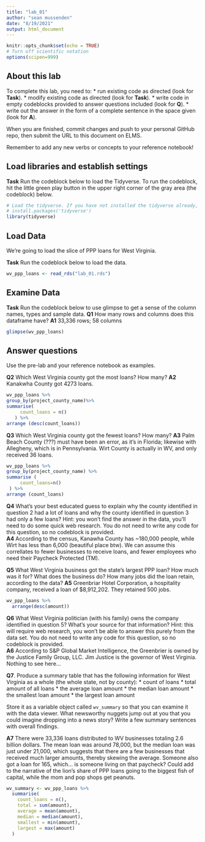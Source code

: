 ```yaml
---
title: "lab_01"
author: "sean mussenden"
date: "8/19/2021"
output: html_document
---
```


```r
knitr::opts_chunk$set(echo = TRUE)
# Turn off scientific notation
options(scipen=999)
```

## About this lab

To complete this lab, you need to:
* run existing code as directed (look for **Task**).
* modify existing code as directed (look for **Task**).
* write code in empty codeblocks provided to answer questions included (look for **Q**).
* write out the answer in the form of a complete sentence in the space given (look for **A**).

When you are finished, commit changes and push to your personal GitHub repo, then submit the URL to this document on ELMS.

Remember to add any new verbs or concepts to your reference notebook!

## Load libraries and establish settings

**Task** Run the codeblock below to load the Tidyverse. To run the codeblock, hit the little green play button in the upper right corner of the gray area (the codeblock) below.

```r
# Load the tidyverse. If you have not installed the tidyverse already, remove the # from the next line and run it first.  
# install.packages('tidyverse')
library(tidyverse)
```

## Load Data

We're going to load the slice of PPP loans for West Virginia.

**Task** Run the codeblock below to load the data.

```r
wv_ppp_loans <- read_rds("lab_01.rds")
```

## Examine Data

**Task** Run the codeblock below to use glimpse to get a sense of the column names, types and sample data.
**Q1** How many rows and columns does this dataframe have?
**A1** 33,336 rows; 58 columns

```r
glimpse(wv_ppp_loans)
```

## Answer questions

Use the pre-lab and your reference notebook as examples.

**Q2** Which West Virginia county got the most loans? How many?
**A2** Kanakwha County got 4273 loans.

```r
wv_ppp_loans %>%
group_by(project_county_name)%>%
summarise(
     count_loans = n()
   ) %>%
arrange (desc(count_loans))

```
**Q3** Which West Virginia county got the fewest loans? How many?
**A3** Palm Beach County (???) must have been an error, as it's in Florida; likewise with Allegheny, which is in Pennsylvania. Wirt County is actually in WV, and only received 36 loans.

```r
wv_ppp_loans %>%
group_by(project_county_name) %>%
summarise (
     count_loans=n()
 ) %>%
arrange (count_loans)

```
**Q4** What's your best educated guess to explain why the county identified in question 2 had a lot of loans and why the county identified in question 3 had only a few loans? Hint: you won't find the answer in the data, you'll need to do some quick web research. You do not need to write any code for this question, so no codeblock is provided.  
**A4** According to the census, Kanawha County has ~180,000 people, while Wirt has less than 6,000 (beautiful place btw). We can assume this correllates to fewer businesses to receive loans, and fewer employees who need their Paycheck Protected (TM).

**Q5** What West Virginia business got the state's largest PPP loan? How much was it for? What does the business do? How many jobs did the loan retain, according to the data?
**A5** Greenbriar Hotel Corporation, a hospitality company, received a loan of $8,912,202. They retained 500 jobs.

```r
wv_ppp_loans %>%
  arrange(desc(amount))

```

**Q6** What West Virginia politician (with his family) owns the company identified in question 5? What's your source for that information? Hint: this will require web research, you won't be able to answer this purely from the data set.  You do not need to write any code for this question, so no codeblock is provided.  
**A6** According to S&P Global Market Intelligence, the Greenbrier is owned by the Justice Family Group, LLC. Jim Justice is the governor of West Virginia. Nothing to see here...

**Q7**. Produce a summary table that has the following information for West Virginia as a whole (the whole state, not by county):
* count of loans
* total amount of all loans
* the average loan amount
* the median loan amount
* the smallest loan amount
* the largest loan amount

Store it as a variable object called `wv_summary` so that you can examine it with the data viewer. What newsworthy nuggets jump out at you that you could imagine dropping into a news story? Write a few summary sentences with overall findings.

**A7** There were 33,336 loans distributed to WV businesses totaling 2.6 billion dollars. The mean loan was around 78,000, but the median loan was just under 21,000, which suggests that there are a few businesses that received much larger amounts, thereby skewing the average. Someone also got a loan for 165, which... is someone living on that paycheck? Could add to the narrative of the lion's share of PPP loans going to the biggest fish of capital, while the mom and pop shops get peanuts.
```r
wv_summary <- wv_ppp_loans %>%
  summarise(
    count_loans = n(),
    total = sum(amount),
    average = mean(amount),
    median = median(amount),
    smallest = min(amount),
    largest = max(amount)
  )
```

